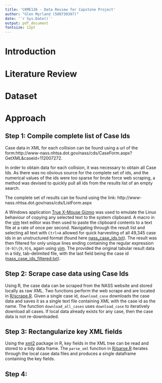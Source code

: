 ```yaml
---
title: 'CKME136 - Data Review for Capstone Project'
author: "Glen Myrland (500730397)"
date: '`r Sys.Date()`'
output: pdf_document
fontsize: 12pt
---
```


# Introduction
<!--
    First, provide the context of the problem and then state the problem (your main research question). 
    Second, write briefly that what are you proposing to solve this problem (don’t write details of the 
    solution here). (You can use part of your abstract here)
-->

<!-- Abstract for reference:
    Automotive accidents result in over 30,000 fatalities in the United States annually. The National Automotive Sampling System (NASS) provides a nationally representative sample of police reported collisions and is made available to researchers and the general public.
    
    The research question is to identify and quantify factors which impact the survivability of various crash types (Rear-end, Sideswipe, etc) using R, and potentially create a web app using the shiny package to predict survivability for given inputs using regression.
    
    Techniques will include web-scraping, xml-parsing and data cleaning of real-world dataset, exploratory analysis to identify relevant factors, feature engineering, and linear regression.
-->

# Literature Review
<!--
    Write summary of the related papers that you reviewed here.  Write the summary in your own 
    words—don’t use the technical jargon from the paper that you don’t understand. Keep this section 
    short—a short paragraph or few sentences about each paper you reviewed should be sufficient.
-->

# Dataset
<!--
    Give the description of the dataset that you are using along with the individual attributes you will or will 
    not use in your analysis. Also mention the source of the dataset (where did you get it from). In case the 
    data is curated and created by you please explain the details. Descriptive statistics of the attributes and 
    datasets can also be provided here.
-->

# Approach
<!--
    Create a block diagram for the steps of your approach to clearly provide an overview. For example, if 
    you first scrapped twitter, second applied NLP techniques to extract keywords, third labelled the tweets 
    as positive and negative using a set of keywords, and fourth build a classifier, then you should create a 
    box for each of the steps with arrows connecting one step to the next one. A sample block diagram is 
    shown below.
    Once this is done, explain each of the steps in detail. What are you planning to do in each step or have 
    already done. For example, in the above case you would create subheadings for each of the steps.  
-->

## Step 1: Compile complete list of Case Ids
<!--
    Write details of the step 1. If there is any source code that you’d like to share then provide the link of 
    the Github.
-->

Case data in XML for each collision can be found using a url of the form:\newline http://www-nass.nhtsa.dot.gov/nass/cds/CaseForm.aspx?GetXML&caseid=112007272.

In order to obtain data for each collision, it was necessary to obtain all Case Ids.
As there was no obvious source for the complete set of ids, and the numerical values of the ids were too sparse for brute force web scraping, a method was devised to quickly pull all ids from the results list of an empty search.

The complete set of results can be found using the link:\newline
http://www-nass.nhtsa.dot.gov/nass/cds/ListForm.aspx

A Windows application [True X-Mouse Gizmo](http://fy.chalmers.se/~appro/nt/TXMouse/) was used to emulate the Linux behaviour of copying any selected text to the system clipboard.
A macro in the [vim](http://www.vim.org/) text editor was then used to paste the clipboard contents to a text file at a rate of once per second.
Navigating through the result list and selecting all text with `Ctrl+A` allowed for quick harvesting of all 49,345 case ids in an unstructured format (found here [nass_case_ids.txt](https://github.com/gmyrland/capstone_project/blob/master/data/nass_case_ids.txt)).
The result was then filtered for only unique lines ending containing the regular expression `[0-9]\{9,9}$`, again using [vim](http://www.vim.org).
The provided the original tabular result data in a tidy, tab-delimited file, with the last field being the case id ([nass_case_ids_filtered.txt](https://github.com/gmyrland/capstone_project/blob/master/data/nass_case_ids_filtered.txt)).

## Step 2: Scrape case data using Case Ids

Using R, the case data can be scraped from the NASS website and stored locally as raw XML. 
Two functions perform the web scrape and are located in [R/scrape.R](https://github.com/gmyrland/capstone_project/blob/master/R/scrape.R).
Given a single case id, `download_case` downloads the case data and saves it as a single text file containing XML with the case id as the name. The function `download_all_cases` uses `download_case` to iteratively download all cases.
If local data already exists for any case, then the case data is not re-downloaded.

## Step 3: Rectangularize key XML fields

Using the [xml2](https://cran.r-project.org/web/packages/xml2/index.html) package in R, key fields in the XML tree can be read and stored to a tidy data frame.
The `parse_xml` function in [R/parse.R](https://github.com/gmyrland/capstone_project/blob/master/R/parse.R) iterates through the local case data files and produces a single dataframe containing the key fields.

## Step 4:
